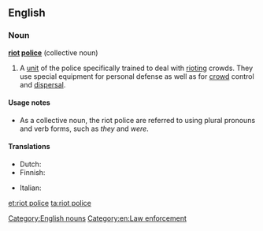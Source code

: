 ==English==
{{wikipedia}}

===Noun===
'''[[riot]] [[police]]''' {{context|singularonly|lang=en}} (collective noun)

# A [[unit]] of the police specifically trained to deal with [[riot#Verb|riot]]ing crowds. They use special equipment for personal defense as well as for [[crowd]] control and [[dispersal]].

====Usage notes====
* As a collective noun, the riot police are referred to using plural pronouns and verb forms, such as ''they'' and ''were''.

====Translations====
{{trans-top|a unit of police specifically trained to deal with rioting crowds}}
* Dutch: {{t|nl|oproerpolitie|f}}
* Finnish: {{t+|fi|mellakkapoliisi}}
{{trans-mid}}
* Italian: {{t+|it|celere}}
{{trans-bottom}}

[[Category:English nouns]]
[[Category:en:Law enforcement]]

[[et:riot police]]
[[ta:riot police]]
